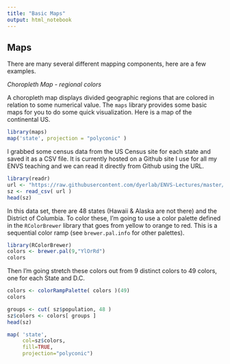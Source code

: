 ```yaml
---
title: "Basic Maps"
output: html_notebook
---
```


## Maps

There are many several different mapping components, here are a few examples.

*Choropleth Map - regional colors*

A choropleth map displays divided geographic regions that are colored in relation to some numerical value.  The `maps` library provides some basic maps for you to do some quick visualization.  Here is a map of the continental US.  

```r
library(maps)
map('state', projection = "polyconic" )
```


I grabbed some census data from the US Census site for each state and saved it as a CSV file.  It is currently hosted on a Github site I use for all my ENVS teaching and we can read it directly from Github using the URL.

```r
library(readr)
url <- "https://raw.githubusercontent.com/dyerlab/ENVS-Lectures/master/lectures/visualization/basic_visualization/states.csv"
sz <- read_csv( url )
head(sz)
```
In this data set, there are 48 states (Hawaii & Alaska are not there) and the District of Columbia.  To color these, I'm going to use a color palette defined in the `RColorBrewer` library that goes from yellow to orange to red.  This is a sequential color ramp (see  `brewer.pal.info` for other palettes).

```r
library(RColorBrewer)
colors <- brewer.pal(9,"YlOrRd")
colors
```

Then I'm going stretch these colors out from 9 distinct colors to 49 colors, one for each State and D.C.

```r
colors <- colorRampPalette( colors )(49)
colors
```





```r
groups <- cut( sz$population, 48 )
sz$colors <- colors[ groups ]
head(sz)
```

```r
map( 'state', 
     col=sz$colors, 
     fill=TRUE, 
     projection="polyconic")
```